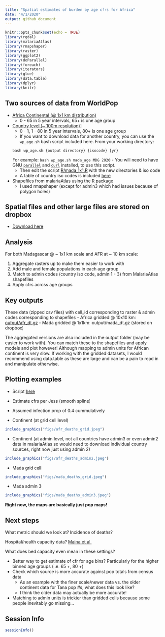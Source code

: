 ```yaml
---
title: "Spatial estimates of burden by age cfrs for Africa"
date: "4/1/2020"
output: github_document
---
```


```r
knitr::opts_chunk$set(echo = TRUE)
library(rgdal)
library(malariaAtlas)
library(rmapshaper)
library(raster)
library(ggplot2)
library(doParallel) 
library(foreach)
library(iterators)
library(glue)
library(data.table)
library(dplyr)
library(knitr)
```

## Two sources of data from WorldPop

- [Africa Continental (@ 1x1 km distribution)](https://www.worldpop.org/geodata/summary?id=1276)
    - 0 - 65 in 5 year intervals, 65+ is one age group
    
- [Country level (~ 100m resolution)](https://www.worldpop.org/geodata/summary?id=16870)]
    - 0 - 1, 1 - 80 in 5 year intervals, 80+ is one age group
    - If you want to download data for another country, you can use the `wp_age.sh` bash script included here. From your working directory:
    
    ``` 
    bash wp_age.sh {output directory} {isocode} {yr}
    ```
    For example:
    ```
    bash wp_age.sh mada_age MDG 2020
    ```
      -  You will need to have GNU [`parallel`](https://www.gnu.org/software/parallel/)  and [`curl`](https://curl.haxx.se) installed, to use this script.
    - Then edit the script [R/mada_1x1.R](R/mada_1x1.R) with the new directories & iso code
    - A table of country iso codes is included [here]("output/iso_codes.csv")

- Shapefiles from malariaAtlas using the [R package](https://cran.r-project.org/web/packages/malariaAtlas/index.html)
    - I used rmapshaper (except for admin3 which had issues because of polygon holes)

## Spatial files and other large files are stored on dropbox 

- [Download here](https://www.dropbox.com/sh/wwxc9wb2xpv5qog/AACSsRjpq4Skesoy0Ijzt2I9a?dl=0)

## Analysis 

For both Madagascar @ ~ 1x1 km scale and AFR at  ~ 10 km scale:  

1. Aggregate rasters up to make them easier to work with
2. Add male and female populations in each age group
3. Match to admin codes (country iso code, admin 1 - 3) from MalariaAtlas shapefiles
4. Apply cfrs across age groups

## Key outputs

These data (zipped csv files) with cell_id corresponding to raster &  admin codes corresponding to shapefiles
- Africa gridded @ 10x10 km: [output/afr_dt.gz](output/afr_dt.gz)
- Mada gridded @ 1x1km: output/mada_dt.gz (stored on dropbox)

The aggregated versions are also included in the output folder (may be easier to work with).  You can match these to the shapefiles and apply models and plot however! Although mapping to admin units for African continent is very slow. If working with the gridded datasets, I  would recommend using data.table as these are large and can be a pain to read in and manipulate otherwise. 

## Plotting examples
- Script [here](R/plotting.R)
- Estimate cfrs per Jess (smooth spline)
- Assumed infection prop of 0.4 cummulatively

- Continent (at grid cell level)
```r
include_graphics("figs/afr_deaths_grid.jpeg")
```

- Continent (at admin level, not all countries have admin3 or even admin2 data in malariaAtlas so would need to download individual country sources, right now just using admin 2)
```r
include_graphics("figs/afr_deaths_admin2.jpeg")
```

- Mada grid cell
```r
include_graphics("figs/mada_deaths_grid.jpeg")
```

- Mada admin 3
```r
include_graphics("figs/mada_deaths_admin3.jpeg")
```

**Right now, the maps are basically just pop maps!**

## Next steps
What metric should we look at? Incidence of deaths?

Hospital/health capacity data? [Maina et al.](https://www.nature.com/articles/s41597-019-0142-2)

What does bed capacity even mean in these settings?

- Better way to get estimate of cfr for age bins? Particularly for the higher binned age groups (i.e. 65 +, 80 +)
- Check which source is more accurate against pop totals from census data 
    - As an example with the finer scale/newer data vs. the older continent data for Tana pop #s, what does this look like?
    - I think the older data may actually be more accurate!
- Matching to admin units is trickier than gridded cells because some people inevitably go missing...

## Session Info
``` r
sessionInfo()
```
